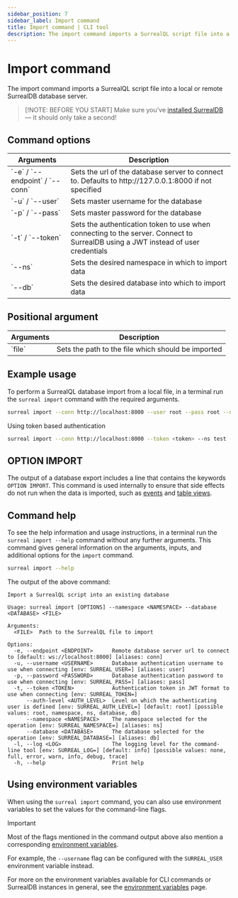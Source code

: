 ```yaml
---
sidebar_position: 7
sidebar_label: Import command
title: Import command | CLI tool
description: The import command imports a SurrealQL script file into a local or remote SurrealDB database server.
---
```



# Import command

The import command imports a SurrealQL script file into a local or remote SurrealDB database server.

> [!NOTE: BEFORE YOU START]
> Make sure you’ve [installed SurrealDB](/docs/surrealdb/installation) — it should only take a second!

## Command options 

<table>
    <thead>
        <tr>
            <th>Arguments</th>
            <th>Description</th>
        </tr>
    </thead>  
    <tbody>
        <tr>
            <td>
                `-e` / `--endpoint` / `--conn`
               <Label label="optional" />
            </td>
            <td>
                Sets the url of the database server to connect to. Defaults to http://127.0.0.1:8000 if not specified
            </td>
        </tr>
        <tr>
            <td>
                `-u` / `--user`
                <Label label="required" />
            </td>
            <td>
                Sets master username for the database
            </td>
        </tr>
        <tr>
            <td>
                `-p` / `--pass`
                <Label label="required" />
            </td>
            <td>
                Sets master password for the database
            </td>
        </tr>
        <tr>
            <td>
                `-t` / `--token`
               <Label label="optional" />
            </td>
            <td>
                Sets the authentication token to use when connecting to the server. Connect to SurrealDB using a JWT instead of user credentials
            </td>
        </tr>
        <tr>
            <td>
                `--ns`
                <Label label="required" />
            </td>
            <td>
                Sets the desired namespace in which to import data
            </td>
        </tr>
        <tr>
            <td>
                `--db`
                <Label label="required" />
            </td>
            <td>
                Sets the desired database into which to import data
            </td>
        </tr>
    </tbody>
</table>

## Positional argument

<table>
    <thead>
        <tr>
            <th>Arguments</th>
            <th>Description</th>
        </tr>
    </thead>  
    <tbody>
        <tr>
            <td>
                `file`
                <Label label="required" />
            </td>
            <td>
            Sets the path to the file which should be imported
            </td>
        </tr>
    </tbody>
</table>

## Example usage

To perform a SurrealQL database import from a local file, in a terminal run the `surreal import` command with the required arguments.

```bash
surreal import --conn http://localhost:8000 --user root --pass root --ns test --db test downloads/surreal_deal_v1.surql
```

Using token based authentication

```bash 
surreal import --conn http://localhost:8000 --token <token> --ns test --db test downloads/surreal_deal_v1.surql
```

## OPTION IMPORT

The output of a database export includes a line that contains the keywords `OPTION IMPORT`. This command is used internally to ensure that side effects do not run when the data is imported, such as [events](/docs/surrealql/statements/define/event) and [table views](/docs/surrealql/statements/define/table#pre-computed-table-views).

## Command help

To see the help information and usage instructions, in a terminal run the `surreal import --help` command without any further arguments. This command gives general information on the arguments, inputs, and additional options for the `import` command.

```bash
surreal import --help
```

The output of the above command:

```
Import a SurrealQL script into an existing database

Usage: surreal import [OPTIONS] --namespace <NAMESPACE> --database <DATABASE> <FILE>

Arguments:
  <FILE>  Path to the SurrealQL file to import

Options:
  -e, --endpoint <ENDPOINT>      Remote database server url to connect to [default: ws://localhost:8000] [aliases: conn]
  -u, --username <USERNAME>      Database authentication username to use when connecting [env: SURREAL_USER=] [aliases: user]
  -p, --password <PASSWORD>      Database authentication password to use when connecting [env: SURREAL_PASS=] [aliases: pass]
  -t, --token <TOKEN>            Authentication token in JWT format to use when connecting [env: SURREAL_TOKEN=]
      --auth-level <AUTH_LEVEL>  Level on which the authenticating user is defined [env: SURREAL_AUTH_LEVEL=] [default: root] [possible values: root, namespace, ns, database, db]
      --namespace <NAMESPACE>    The namespace selected for the operation [env: SURREAL_NAMESPACE=] [aliases: ns]
      --database <DATABASE>      The database selected for the operation [env: SURREAL_DATABASE=] [aliases: db]
  -l, --log <LOG>                The logging level for the command-line tool [env: SURREAL_LOG=] [default: info] [possible values: none, full, error, warn, info, debug, trace]
  -h, --help                     Print help
```

## Using environment variables

When using the `surreal import` command, you can also use environment variables to set the values for the command-line flags. 

>[!IMPORTANT]
> Most of the flags mentioned in the command output above also mention a corresponding [environment variables](/docs/surrealdb/cli/env#command-environment-variables). 
>
> For example, the `--username` flag can be configured with the `SURREAL_USER` environment variable instead. 

For more on the environment variables available for CLI commands or SurrealDB instances in general, see the [environment variables](/docs/surrealdb/cli/env#command-environment-variables) page.
